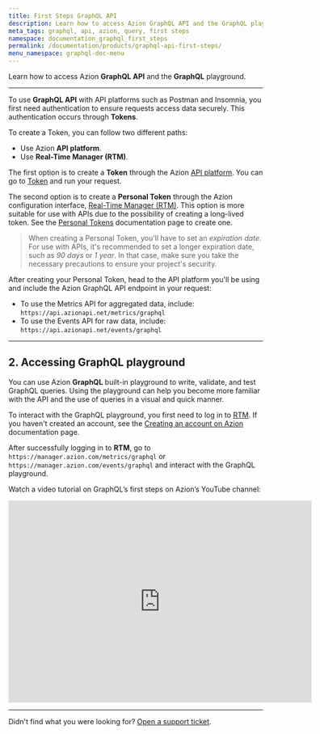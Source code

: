 ```yaml
---
title: First Steps GraphQL API
description: Learn how to access Azion GraphQL API and the GraphQL playground.
meta_tags: graphql, api, azion, query, first steps
namespace: documentation_graphql_first_steps
permalink: /documentation/products/graphql-api-first-steps/
menu_namespace: graphql-doc-menu
---
```


Learn how to access Azion **GraphQL API** and the **GraphQL** playground.

---

To use **GraphQL API** with API platforms such as Postman and Insomnia, you first need authentication to ensure requests access data securely. This authentication occurs through **Tokens**.

To create a Token, you can follow two different paths:

- Use Azion **API platform**.
- Use **Real-Time Manager (RTM)**.

The first option is to create a **Token** through the Azion [API platform](https://api.azion.com/). You can go to [Token](https://api.azion.com/#1b90377d-6f99-4f09-bf4a-9ed630a75afd) and run your request.

The second option is to create a **Personal Token** through the Azion configuration interface, [Real-Time Manager (RTM)](https://manager.azion.com/). This option is more suitable for use with APIs due to the possibility of creating a long-lived token. See the [Personal Tokens](https://www.azion.com/en/documentation/products/accounts/personal-tokens/) documentation page to create one.

> When creating a Personal Token, you'll have to set an *expiration date*. For use with APIs, it's recommended to set a longer expiration date, such as *90 days* or *1 year*. In that case, make sure you take the necessary precautions to ensure your project's security.

After creating your Personal Token, head to the API platform you'll be using and include the Azion GraphQL API endpoint in your request:

- To use the Metrics API for aggregated data, include: `https://api.azionapi.net/metrics/graphql`
- To use the Events API for raw data, include: `https://api.azionapi.net/events/graphql`

---

## 2. Accessing GraphQL playground

You can use Azion **GraphQL** built-in playground to write, validate, and test GraphQL queries. Using the playground can help you become more familiar with the API and the use of queries in a visual and quick manner.

To interact with the GraphQL playground, you first need to log in to [RTM](https://manager.azion.com/). If you haven't created an account, see the [Creating an account on Azion](https://www.azion.com/en/documentation/products/accounts/creating-account/) documentation page.

After successfully logging in to **RTM**, go to `https://manager.azion.com/metrics/graphql` or `https://manager.azion.com/events/graphql` and interact with the GraphQL playground.

Watch a video tutorial on GraphQL’s first steps on Azion’s YouTube channel:

<iframe
   src="https://www.youtube.com/embed/tVyRGO-n_rI"
   loading="lazy"
   width="600"
   height="400"
   title="First Steps with GraphQL"
   frameborder="0"
   allow="accelerometer; autoplay; clipboard-write; encrypted-media; gyroscope; picture-in-picture; web-share"
   allowfullscreen></iframe>

---

Didn't find what you were looking for? [Open a support ticket](https://tickets.azion.com/).
